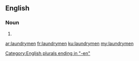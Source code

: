 ==English==

===Noun===
{{head|en}}

# {{plural of|laundryman}}

[[Category:English plurals ending in "-en"]]

[[ar:laundrymen]]
[[fr:laundrymen]]
[[ku:laundrymen]]
[[my:laundrymen]]